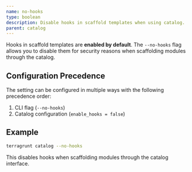 ```yaml
---
name: no-hooks
type: boolean
description: Disable hooks in scaffold templates when using catalog.
parent: catalog
---
```


Hooks in scaffold templates are **enabled by default**. The `--no-hooks` flag allows you to disable them for security reasons when scaffolding modules through the catalog.

## Configuration Precedence

The setting can be configured in multiple ways with the following precedence order:

1. CLI flag (`--no-hooks`)
2. Catalog configuration (`enable_hooks = false`)

## Example

```bash
terragrunt catalog --no-hooks
```

This disables hooks when scaffolding modules through the catalog interface. 